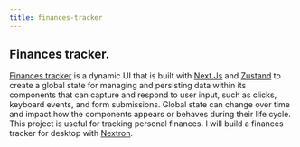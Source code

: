 ```yaml
---
title: finances-tracker
---
```


## Finances tracker.

[Finances tracker](https://github.com/pmndrs/zustand) is a dynamic UI that is built with [Next.Js](https://nextjs.org/) and
[Zustand](https://github.com/pmndrs/zustand) to create a global
state for managing and persisting data within its
components that can capture and respond to user input, such as clicks,
keyboard events, and form submissions. Global state can change over
time and impact how the components appears or behaves during their life
cycle. This project is useful for tracking personal finances.
I will build a finances tracker for desktop with
[Nextron](https://www.electron.build/configuration/configuration).
